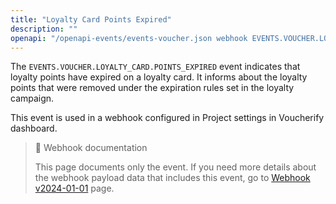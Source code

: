 ```yaml
---
title: "Loyalty Card Points Expired"
description: ""
openapi: "/openapi-events/events-voucher.json webhook EVENTS.VOUCHER.LOYALTY_CARD.POINTS_EXPIRED"
---
```


The `EVENTS.VOUCHER.LOYALTY_CARD.POINTS_EXPIRED` event indicates that loyalty points have expired on a loyalty card. It informs about the loyalty points that were removed under the expiration rules set in the loyalty campaign.

This event is used in a webhook configured in Project settings in Voucherify dashboard.

> 📘 Webhook documentation
>
> This page documents only the event. If you need more details about the webhook payload data that includes this event, go to [Webhook v2024-01-01](/api-reference/introduction-to-webhooks "Introduction to webhooks v2024-01-01") page.